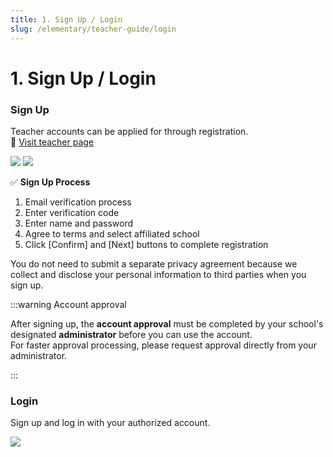 ```yaml
---
title: 1. Sign Up / Login
slug: /elementary/teacher-guide/login
---
```



# 1. Sign Up / Login

### Sign Up

Teacher accounts can be applied for through registration.\
🔗 [Visit teacher page](https://teacher.focuspang.com/ko/login)

<Image src="/img/en/elementary/teacher/01-01.jpg" size="lg" />
<Image src="/img/en/elementary/teacher/01-02.jpg" size="lg" />

✅ **Sign Up Process**

1. Email verification process
2. Enter verification code
3. Enter name and password
4. Agree to terms and select affiliated school
5. Click [Confirm] and [Next] buttons to complete registration

You do not need to submit a separate privacy agreement because we collect and disclose your personal information to third parties when you sign up.

:::warning Account approval

After signing up, the **account approval** must be completed by your school's designated **administrator** before you can use the account.\
For faster approval processing, please request approval directly from your administrator.

:::

### Login

Sign up and log in with your authorized account.

<Image src="/img/en/elementary/teacher/01-03.jpg" size="lg" />
